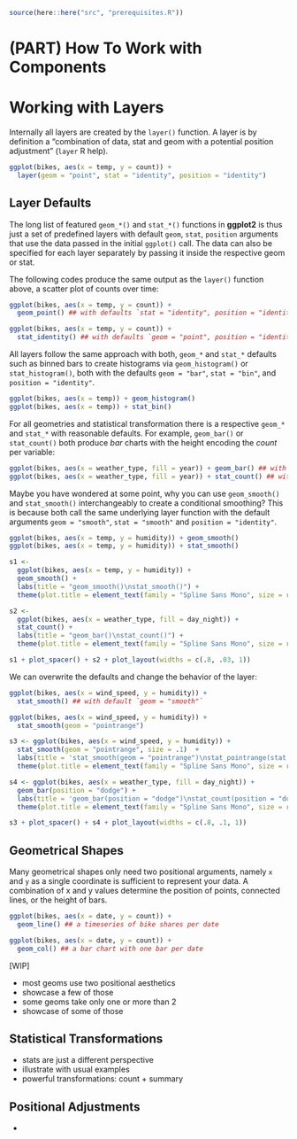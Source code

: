 ```r
source(here::here("src", "prerequisites.R"))
```

# (PART) How To Work with Components {-}

# Working with Layers {#working-with-layers}

Internally all layers are created by the `layer()` function. A layer is by definition a "combination of data, stat and geom with a potential position adjustment" (`layer` R help). 

```r
ggplot(bikes, aes(x = temp, y = count)) +
  layer(geom = "point", stat = "identity", position = "identity")
```


## Layer Defaults

The long list of featured `geom_*()` and `stat_*()` functions in **ggplot2** is thus just a set of predefined layers with default `geom`, `stat`, `position` arguments that use the data passed in the initial `ggplot()` call. The data can also be specified for each layer separately by passing it inside the respective geom or stat.

The following codes produce the same output as the `layer()` function above, a scatter plot of counts over time:

```r
ggplot(bikes, aes(x = temp, y = count)) +
  geom_point() ## with defaults `stat = "identity", position = "identity"`

ggplot(bikes, aes(x = temp, y = count)) +
  stat_identity() ## with defaults `geom = "point", position = "identity"`
```

All layers follow the same approach with both, `geom_*` and `stat_*` defaults such as binned bars to create histograms via `geom_histogram()` or `stat_histogram()`, both with the defaults `geom = "bar"`, `stat = "bin"`, and `position = "identity"`.

```r
ggplot(bikes, aes(x = temp)) + geom_histogram() 
ggplot(bikes, aes(x = temp)) + stat_bin()
```

For all geometries and statistical transformation there is a respective `geom_*` and `stat_*` with reasonable defaults. For example, `geom_bar()` or `stat_count()` both produce *bar* charts with the height encoding the *count* per variable:

```r
ggplot(bikes, aes(x = weather_type, fill = year)) + geom_bar() ## with default `stat = "count"`
ggplot(bikes, aes(x = weather_type, fill = year)) + stat_count() ## with default `geom = "bar"`
```

Maybe you have wondered at some point, why you can use `geom_smooth()` and `stat_smooth()` interchangeably to create a conditional smoothing? This is because both call the same underlying layer function with the default arguments `geom = "smooth"`, `stat = "smooth"` and `position = "identity"`. 

```r
ggplot(bikes, aes(x = temp, y = humidity)) + geom_smooth()
ggplot(bikes, aes(x = temp, y = humidity)) + stat_smooth()
```

```r
s1 <- 
  ggplot(bikes, aes(x = temp, y = humidity)) + 
  geom_smooth() +
  labs(title = "geom_smooth()\nstat_smooth()") +
  theme(plot.title = element_text(family = "Spline Sans Mono", size = rel(1.05)))

s2 <- 
  ggplot(bikes, aes(x = weather_type, fill = day_night)) + 
  stat_count() +
  labs(title = "geom_bar()\nstat_count()") +
  theme(plot.title = element_text(family = "Spline Sans Mono", size = rel(1.05)), legend.position = "bottom")

s1 + plot_spacer() + s2 + plot_layout(widths = c(.8, .03, 1))
```


We can overwrite the defaults and change the behavior of the layer:

```r
ggplot(bikes, aes(x = wind_speed, y = humidity)) +
  stat_smooth() ## with default `geom = "smooth"`

ggplot(bikes, aes(x = wind_speed, y = humidity)) +
  stat_smooth(geom = "pointrange")
```

```r
s3 <- ggplot(bikes, aes(x = wind_speed, y = humidity)) +
  stat_smooth(geom = "pointrange", size = .1)  +
  labs(title = 'stat_smooth(geom = "pointrange")\nstat_pointrange(stat = "smooth")') +
  theme(plot.title = element_text(family = "Spline Sans Mono", size = rel(1.05)))

s4 <- ggplot(bikes, aes(x = weather_type, fill = day_night)) +
  geom_bar(position = "dodge") +
  labs(title = 'geom_bar(position = "dodge")\nstat_count(position = "dodge")') +
  theme(plot.title = element_text(family = "Spline Sans Mono", size = rel(1.05)), legend.position = "bottom")

s3 + plot_spacer() + s4 + plot_layout(widths = c(.8, .1, 1))
```



## Geometrical Shapes

Many geometrical shapes only need two positional arguments, namely `x` and `y` as a single coordinate is sufficient to represent your data. A combination of x and y values determine the position of points, connected lines, or the height of bars.

```r
ggplot(bikes, aes(x = date, y = count)) +
  geom_line() ## a timeseries of bike shares per date

ggplot(bikes, aes(x = date, y = count)) +
  geom_col() ## a bar chart with one bar per date
```

[WIP]

* most geoms use two positional aesthetics
* showcase a few of those
* some geoms take only one or more than 2
* showcase of some of those


## Statistical Transformations

* stats are just a different perspective
* illustrate with usual examples
* powerful transformations: count + summary


## Positional Adjustments

* 


